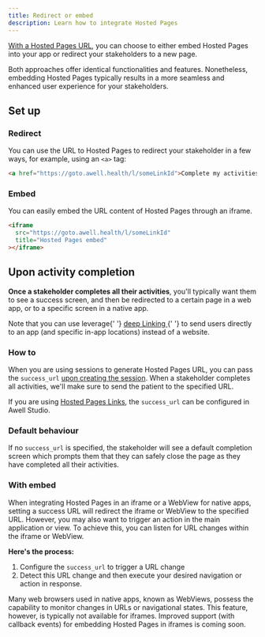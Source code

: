 ```yaml
---
title: Redirect or embed
description: Learn how to integrate Hosted Pages
---
```


[With a Hosted Pages URL](/awell-orchestration/docs/awell-hosted-pages/sessions-and-links), you can choose to either embed Hosted Pages into your app or redirect your stakeholders to a new page.

Both approaches offer identical functionalities and features. Nonetheless, embedding Hosted Pages typically results in a more seamless and enhanced user experience for your stakeholders.

## Set up

### Redirect

You can use the URL to Hosted Pages to redirect your stakeholder in a few ways, for example, using an `<a>` tag:

```html
<a href="https://goto.awell.health/l/someLinkId">Complete my activities</a>
```

### Embed

You can easily embed the URL content of Hosted Pages through an iframe.

```html
<iframe
  src="https://goto.awell.health/l/someLinkId"
  title="Hosted Pages embed"
></iframe>
```

## Upon activity completion

**Once a stakeholder completes all their activities**, you'll typically want them to see a success screen, and then be redirected to a certain page in a web app, or to a specific screen in a native app.

<Alert type="info" title="Deep linking">
  <p>
    Note that you can use leverage{' '}
    <a
      href="https://orchestration-stories.vercel.app/stories/hosted-pathway"
      title="deep linking"
    >
      deep Linking
    </a>{' '}
    to send users directly to an app (and specific in-app locations) instead of
    a website.
  </p>
</Alert>

### How to

When you are using sessions to generate Hosted Pages URL, you can pass the `success_url` [upon creating the session](/awell-orchestration/api-reference/mutations/start-hosted-pages-session). When a stakeholder completes all activities, we'll make sure to send the patient to the specified URL.

If you are using [Hosted Pages Links](https://help.awellhealth.com/en/articles/8205630-care-flow-design-when-using-hosted-pages), the `success_url` can be configured in Awell Studio.

### Default behaviour

If no `success_url` is specified, the stakeholder will see a default completion screen which prompts them that they can safely close the page as they have completed all their activities.

### With embed

When integrating Hosted Pages in an iframe or a WebView for native apps, setting a success URL will redirect the iframe or WebView to the specified URL. However, you may also want to trigger an action in the main application or view. To achieve this, you can listen for URL changes within the iframe or WebView.

**Here's the process:**

1. Configure the `success_url` to trigger a URL change
2. Detect this URL change and then execute your desired navigation or action in response.

<Alert title="Iframe vs. WebView">
  <p>
    Many web browsers used in native apps, known as WebViews, possess the
    capability to monitor changes in URLs or navigational states. This feature,
    however, is typically not available for iframes. Improved support (with
    callback events) for embedding Hosted Pages in iframes is coming soon.
  </p>
</Alert>
